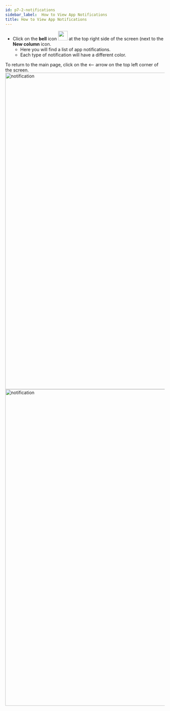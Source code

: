 ```yaml
---
id: p7-2-notifications
sidebar_label:  How to View App Notifications
title: How to View App Notifications
---
```


- Click on the **bell** icon <img src="/autographaAssetsV2/how-to/notification.png" width="30px" alt=""/> at the top right side of the screen (next to the **New column** icon.
  - Here you will find a list of app notifications. 	
  - Each type of notification will have a different color. 

To return to the main page, click on the <—— arrow on the top left corner of the screen. 
<img src="/AutographaV2-1-0/notification1.png"  width="1000px" alt="notification"/>
<img src="/AutographaV2-1-0/notification2.png"  width="1000px" alt="notification"/>
